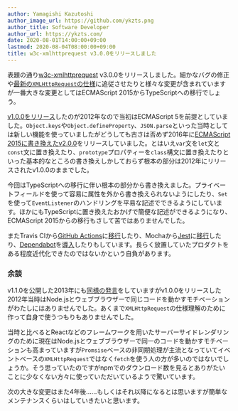 ```yaml
---
author: Yamagishi Kazutoshi
author_image_url: https://github.com/ykzts.png
author_title: Software Developer
author_url: https://ykzts.com/
date: 2020-08-01T14:00:00+09:00
lastmod: 2020-08-04T08:00:00+09:00
title: w3c-xmlhttprequest v3.0.0をリリースしました
---
```


表題の通り[w3c-xmlhttprequest](https://www.npmjs.com/package/w3c-xmlhttprequest) v3.0.0をリリースしました。細かなバグの修正や[最新の`XMLHttpRequest`の仕様](https://xhr.spec.whatwg.org/)に追従させたりと様々な変更が含まれていますが一番大きな変更としてはECMAScript 2015からTypeScriptへの移行でしょう。

<!--truncate-->

[v1.0.0をリリース](./2012-06-23-register-node-xmlhttprequest-to-npm.mdx)したのが2012年なので当初はECMAScript 5を前提としていました。`Object.keys`や`Object.defineProperty`、`JSON.parse`といった当時としては新しい機能を使っていましたがどうしても古さは否めず2016年に[ECMAScript 2015に書き換えたv2.0.0](https://github.com/ykzts/node-xmlhttprequest/releases/tag/v2.0.0)をリリースしていました。とはいえ`var`文を`let`文と`const`文に置き換えたり、`prototype`プロパティーを`class`構文に置き換えたりといった基本的なところの書き換えしかしておらず根本の部分は2012年にリリースされたv1.0.0のままでした。

今回はTypeScriptへの移行に伴い根本の部分から書き換えました。プライベートフィールドを使って容易に属性を外から書き換えられないようにしたり、`Set`を使って`EventListener`のハンドリングを平易な記述でできるようにしています。ほかにもTypeScriptに置き換えたおかげで簡便な記述ができるようになり、ECMAScript 2015からの移行もさして苦ではありませんでした。

またTravis CIから[GitHub Actions](https://github.com/features/actions)に[移行](https://github.com/ykzts/node-xmlhttprequest/pull/60)したり、Mochaから[Jest](https://jestjs.io/)に[移行](https://github.com/ykzts/node-xmlhttprequest/pull/85)したり、[Dependabot](https://dependabot.com/)を[導入](https://github.com/ykzts/node-xmlhttprequest/pull/65)したりもしています。長らく放置していたプロダクトをある程度近代化できたのではないかという自負があります。

### 余談

v1.1.0を公開した2013年にも[同様の発言](./2013-08-11-w3c-xmlhttprequest.mdx)をしていますがv1.0.0をリリースした2012年当時はNode.jsとウェブブラウザーで同じコードを動かすモチベーションがわたしにはありませんでした。あくまで`XMLHttpRequest`の仕様理解のために作って自身で使うつもりもありませんでした。

当時と比べるとReactなどのフレームワークを用いたサーバーサイドレンダリングのために現在はNode.jsとウェブブラウザーで同一のコードを動かすモチベーションも高まっていますが`Promsise`ベースの非同期処理が主流となっていてイベントベースの`XMLHttpRequest`ではなく`fetch`を使う人の方が多いのではないでしょうか。そう思っていたのですがnpmでのダウンロード数を見るとありがたいことに少なくない方々に使っていただいているようで驚いています。

次の大きな変更はまた4年後……もしくはそれ以降になるとは思いますが簡単なメンテナンスくらいはしていきたいと思います。
